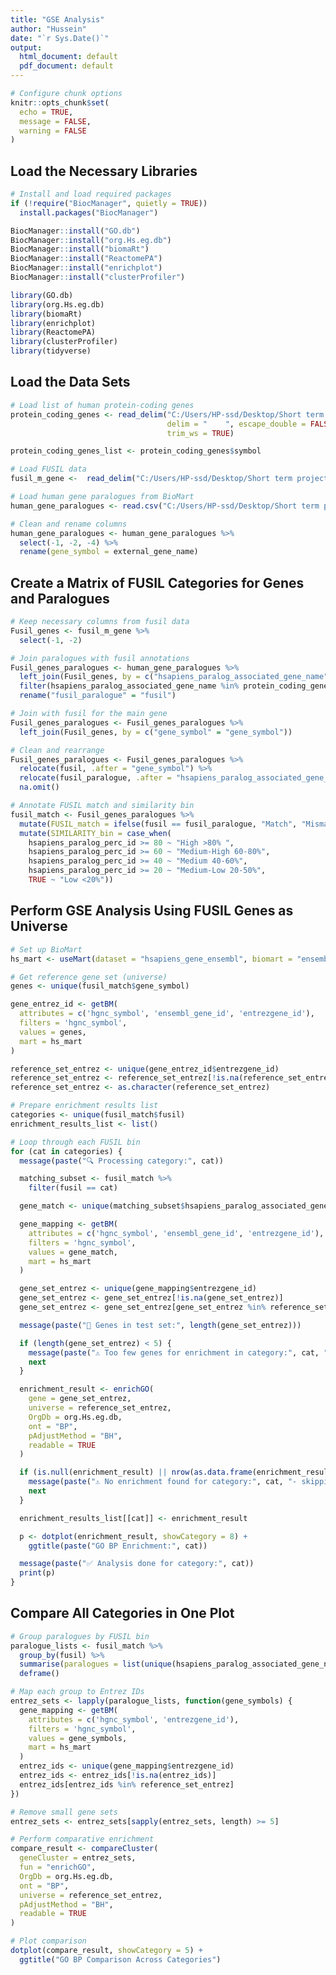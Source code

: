 ```yaml
---
title: "GSE Analysis"
author: "Hussein"
date: "`r Sys.Date()`"
output:
  html_document: default
  pdf_document: default
---
```


```r
# Configure chunk options
knitr::opts_chunk$set(
  echo = TRUE,
  message = FALSE,
  warning = FALSE
)
```

## Load the Necessary Libraries

```r
# Install and load required packages
if (!require("BiocManager", quietly = TRUE))
  install.packages("BiocManager")

BiocManager::install("GO.db")
BiocManager::install("org.Hs.eg.db")
BiocManager::install("biomaRt")
BiocManager::install("ReactomePA")
BiocManager::install("enrichplot")
BiocManager::install("clusterProfiler")

library(GO.db)
library(org.Hs.eg.db)
library(biomaRt)
library(enrichplot)
library(ReactomePA)
library(clusterProfiler)
library(tidyverse)
```

## Load the Data Sets

```r
# Load list of human protein-coding genes
protein_coding_genes <- read_delim("C:/Users/HP-ssd/Desktop/Short term project/protein coding genes/gene_with_protein_product.txt", 
                                   delim = "	", escape_double = FALSE, 
                                   trim_ws = TRUE)

protein_coding_genes_list <- protein_coding_genes$symbol

# Load FUSIL data
fusil_m_gene <-  read_delim("C:/Users/HP-ssd/Desktop/Short term project2/fusil.csv")

# Load human gene paralogues from BioMart
human_gene_paralogues <- read.csv("C:/Users/HP-ssd/Desktop/Short term project2/paralogues/human_gene_paralogues.csv")

# Clean and rename columns
human_gene_paralogues <- human_gene_paralogues %>%
  select(-1, -2, -4) %>%
  rename(gene_symbol = external_gene_name)
```

## Create a Matrix of FUSIL Categories for Genes and Paralogues

```r
# Keep necessary columns from fusil data
Fusil_genes <- fusil_m_gene %>%
  select(-1, -2)

# Join paralogues with fusil annotations
Fusil_genes_paralogues <- human_gene_paralogues %>%
  left_join(Fusil_genes, by = c("hsapiens_paralog_associated_gene_name" = "gene_symbol")) %>%
  filter(hsapiens_paralog_associated_gene_name %in% protein_coding_genes_list) %>%
  rename("fusil_paralogue" = "fusil")

# Join with fusil for the main gene
Fusil_genes_paralogues <- Fusil_genes_paralogues %>%
  left_join(Fusil_genes, by = c("gene_symbol" = "gene_symbol"))

# Clean and rearrange
Fusil_genes_paralogues <- Fusil_genes_paralogues %>%
  relocate(fusil, .after = "gene_symbol") %>%
  relocate(fusil_paralogue, .after = "hsapiens_paralog_associated_gene_name") %>%
  na.omit()

# Annotate FUSIL match and similarity bin
fusil_match <- Fusil_genes_paralogues %>%
  mutate(FUSIL_match = ifelse(fusil == fusil_paralogue, "Match", "Mismatch")) %>%
  mutate(SIMILARITY_bin = case_when( 
    hsapiens_paralog_perc_id >= 80 ~ "High >80% ",
    hsapiens_paralog_perc_id >= 60 ~ "Medium-High 60-80%",
    hsapiens_paralog_perc_id >= 40 ~ "Medium 40-60%",
    hsapiens_paralog_perc_id >= 20 ~ "Medium-Low 20-50%",
    TRUE ~ "Low <20%"))
```

## Perform GSE Analysis Using FUSIL Genes as Universe

```r
# Set up BioMart
hs_mart <- useMart(dataset = "hsapiens_gene_ensembl", biomart = "ensembl")

# Get reference gene set (universe)
genes <- unique(fusil_match$gene_symbol)

gene_entrez_id <- getBM(
  attributes = c('hgnc_symbol', 'ensembl_gene_id', 'entrezgene_id'),
  filters = 'hgnc_symbol',
  values = genes,
  mart = hs_mart
)

reference_set_entrez <- unique(gene_entrez_id$entrezgene_id)
reference_set_entrez <- reference_set_entrez[!is.na(reference_set_entrez)]
reference_set_entrez <- as.character(reference_set_entrez)

# Prepare enrichment results list
categories <- unique(fusil_match$fusil)
enrichment_results_list <- list()

# Loop through each FUSIL bin
for (cat in categories) {
  message(paste("🔍 Processing category:", cat))

  matching_subset <- fusil_match %>%
    filter(fusil == cat)

  gene_match <- unique(matching_subset$hsapiens_paralog_associated_gene_name)

  gene_mapping <- getBM(
    attributes = c('hgnc_symbol', 'ensembl_gene_id', 'entrezgene_id'),
    filters = 'hgnc_symbol',
    values = gene_match,
    mart = hs_mart
  )

  gene_set_entrez <- unique(gene_mapping$entrezgene_id)
  gene_set_entrez <- gene_set_entrez[!is.na(gene_set_entrez)]
  gene_set_entrez <- gene_set_entrez[gene_set_entrez %in% reference_set_entrez]

  message(paste("🧬 Genes in test set:", length(gene_set_entrez)))

  if (length(gene_set_entrez) < 5) {
    message(paste("⚠️ Too few genes for enrichment in category:", cat, "- skipping."))
    next
  }

  enrichment_result <- enrichGO(
    gene = gene_set_entrez,
    universe = reference_set_entrez,
    OrgDb = org.Hs.eg.db,
    ont = "BP",
    pAdjustMethod = "BH",
    readable = TRUE
  )

  if (is.null(enrichment_result) || nrow(as.data.frame(enrichment_result)) == 0) {
    message(paste("⚠️ No enrichment found for category:", cat, "- skipping plot."))
    next
  }

  enrichment_results_list[[cat]] <- enrichment_result

  p <- dotplot(enrichment_result, showCategory = 8) + 
    ggtitle(paste("GO BP Enrichment:", cat))

  message(paste("✅ Analysis done for category:", cat))
  print(p)
}
```

## Compare All Categories in One Plot

```r
# Group paralogues by FUSIL bin
paralogue_lists <- fusil_match %>%
  group_by(fusil) %>%
  summarise(paralogues = list(unique(hsapiens_paralog_associated_gene_name))) %>%
  deframe()

# Map each group to Entrez IDs
entrez_sets <- lapply(paralogue_lists, function(gene_symbols) {
  gene_mapping <- getBM(
    attributes = c('hgnc_symbol', 'entrezgene_id'),
    filters = 'hgnc_symbol',
    values = gene_symbols,
    mart = hs_mart
  )
  entrez_ids <- unique(gene_mapping$entrezgene_id)
  entrez_ids <- entrez_ids[!is.na(entrez_ids)]
  entrez_ids[entrez_ids %in% reference_set_entrez]
})

# Remove small gene sets
entrez_sets <- entrez_sets[sapply(entrez_sets, length) >= 5]

# Perform comparative enrichment
compare_result <- compareCluster(
  geneCluster = entrez_sets,
  fun = "enrichGO",
  OrgDb = org.Hs.eg.db,
  ont = "BP",
  universe = reference_set_entrez,
  pAdjustMethod = "BH",
  readable = TRUE
)

# Plot comparison
dotplot(compare_result, showCategory = 5) + 
  ggtitle("GO BP Comparison Across Categories")
```
